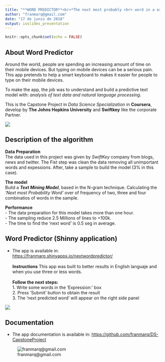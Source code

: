 ---
title: "**WORD PREDICTOR**<br>*The next most probably <br> word in a expression.*"
author: "franmarq@gmail.com"
date: "17 de junio de 2018"
output: ioslides_presentation
---

```{r setup, include=FALSE}
knitr::opts_chunk$set(echo = FALSE)
```

## About Word Predictor

Around the world, people are spending an increasing amount of time on their mobile devices. But typing on mobile devices can be a serious pain. This app pretends to help a smart keyboard to makes it easier for people to type on their mobile devices. 

To make the app, the job was to understand and build a predictive text model with: *analysis of text data and natural language processing*.

This is the Capstone Project in *Data Science Specialization* in **Coursera**, develop by **The Johns Hopkins University** and **Swiftkey** like the corporate Partner.  

![](banner.PNG)

## Description of the algorithm 

**Data Preparation**
<br> The data used in this project was given by *SwiftKey* company from blogs, news and twitter. The Fist step was clean the data removing all unimportant words and expessions. After, take a sample to build the model (3% in this case).

**The model**
<br> Build a ***Text Mining Model***, based in the N-gram technique. Calculating the *'Next most Probability Word'* over of frequency of two, three and four combinatios of words in the sample.  

**Performance**<br>- The data preparation for this model takes more than one hour. 
<br>- The sampling reduce 2.5 Millions of lines to  +100k.
<br>- The time to find the 'next word' is 0.5 seg in average.


## Word Predictor (Shinny application)
- The app is available in: <https://franmarq.shinyapps.io/nextwordpredictor/></br>
<br>**Instructions**
This app was built to better results in English languaje and when you use three or less words.</br>
<br>**Follow the next steps:**
<br>1. Write some words in the 'Expression:' box
<br>2. Press 'Submit' button to obtain the result
<br>3. The 'next predicted word' will appear on the right side panel

![](app.PNG)

## Documentation

- The app documentation is available in: <https://github.com/franmarq/DS-CapstoneProject></br>

![franmarq@gmail.com](gracias.PNG)

